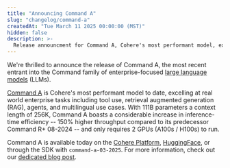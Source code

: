 ```yaml
---
title: "Announcing Command A"
slug: "changelog/command-a"
createdAt: "Tue March 11 2025 00:00:00 (MST)"
hidden: false
description: >-
  Release announcment for Command A, Cohere's most performant model, excelling at tool use, retrieval augmented generation (RAG), agents, and multilingual use cases. It has 111 billion parameters and a context length of 256k.
---
```


We're thrilled to announce the release of Command A, the most recent entrant into the Command family of enterprise-focused [large language models](https://docs.cohere.com/docs/the-cohere-platform#large-language-models-llms) (LLMs).

[Command A](https://docs.cohere.com/docs/command-a) is Cohere's most performant model to date, excelling at real world enterprise tasks including tool use, retrieval augmented generation (RAG), agents, and multilingual use cases. With 111B parameters a context length of 256K, Command A boasts a considerable increase in inference-time efficiency -- 150% higher throughput compared to its predecessor Command R+ 08-2024 -- and only requires 2 GPUs (A100s / H100s) to run.

Command A is available today on the [Cohere Platform](https://docs.cohere.com/docs/the-cohere-platform), [HuggingFace](TODO), or through the SDK with `command-a-03-2025`. For more information, check out our [dedicated blog post](TODO).
